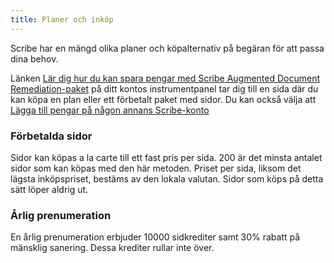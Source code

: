```yaml
---
title: Planer och inköp
---
```



Scribe har en mängd olika planer och köpalternativ på begäran för att passa dina behov.

Länken [Lär dig hur du kan spara pengar med Scribe Augmented Document Remediation-paket](https://scribeit.io/signup/documents_upsell) på ditt kontos instrumentpanel tar dig till en sida där du kan köpa en plan eller ett förbetalt paket med sidor. Du kan också välja att [Lägga till pengar på någon annans Scribe-konto](https://scribeit.io/signup/account_credit?state=%7B%22return_to%22%3A%22%2F%22%7D)

### Förbetalda sidor

Sidor kan köpas a la carte till ett fast pris per sida. 200 är det minsta antalet sidor som kan köpas med den här metoden. Priset per sida, liksom det lägsta inköpspriset, bestäms av den lokala valutan. Sidor som köps på detta sätt löper aldrig ut.

### Årlig prenumeration

En årlig prenumeration erbjuder 10000 sidkrediter samt 30% rabatt på mänsklig sanering. Dessa krediter rullar inte över.

